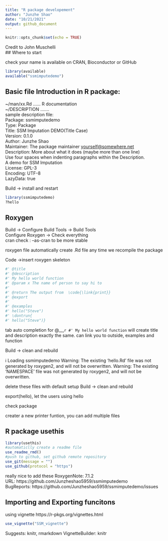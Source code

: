 ```yaml
---
title: "R package developement"
author: "Junzhe Shao"
date: "10/21/2021"
output: github_document
---
```


```r
knitr::opts_chunk$set(echo = TRUE)
```

Credit to John Muschelli  
## Where to start

check your name is available on CRAN, Bioconductor or GitHub
```r
library(available)
available("ssmimputedemo")
```
## Basic file Introduction in R package:

~/man/xx.Rd ...... R documentation  
~/DESCRIPTION .......  
sample description file:  
Package: ssmimputedemo  
Type: Package  
Title: SSM Imputation DEMO(Title Case)  
Version: 0.1.0  
Author: Junzhe Shao  
Maintainer: The package maintainer <yourself@somewhere.net>  
Description: More about what it does (maybe more than one line)  
    Use four spaces when indenting paragraphs within the Description.  
    A demo for SSM Imputation  
License: GPL-3  
Encoding: UTF-8  
LazyData: true  
  
Build -> install and restart  
```r
library(ssmimputedemo)
?hello
```
## Roxygen
  
Build -> Configure Build Tools -> Build Tools  
Configure Roxygen -> Check everything  
cran check : --as-cran to be more stable  
  
roxygen file automatically create .Rd file any time we recompile the package  
  
Code ->insert roxygen skeleton  
```r
#' @title 
#' @description 
#' My hello world function
#' @param x The name of person to say hi to
#'
#' @return The output from  \code{\link{print}}    
#' @export
#'
#' @examples
#' hello("Steve")
#' \dontrun{
#' hello("Steve")}
```
  
tab auto completion for @__,`r #' My hello world function` will create title and description exactly the same.
\code{\link{print}}can link you to outside, examples and \dontrun{}function
  
Build -> clean and rebuild
  
ℹ Loading ssmimputedemo
Warning: The existing 'hello.Rd' file was not generated by roxygen2, and will not be overwritten.
Warning: The existing 'NAMESPACE' file was not generated by roxygen2, and will not be overwritten.
  
delete these files with default setup
Build -> clean and rebuild
  
export(hello), let the users using hello  

check package  

creater a new printer funtion, you can add multiple files
 
## R package usethis
```r
library(usethis)
#automaticlly create a readme file
use_readme_rmd()
#push to github, set github remote repository
use_git(message = "")
use_github(protocol = "https")
```
  
really nice to add these
RoxygenNote: 7.1.2  
URL: https://github.com/Junzheshao5959/ssmimputedemo  
BugReports: https://github.com/Junzheshao5959/ssmimputedemo/issues  


## Importing and Exporting funcitons

using vignette
https://r-pkgs.org/vignettes.html
```r
use_vignette("SSM_vignette")
```
Suggests: 
    knitr,
    rmarkdown
VignetteBuilder: knitr
